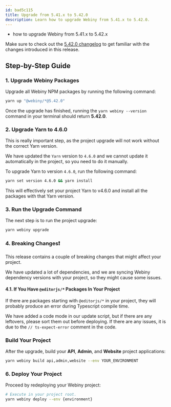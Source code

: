 ```yaml
---
id: bad5c115
title: Upgrade from 5.41.x to 5.42.0
description: Learn how to upgrade Webiny from 5.41.x to 5.42.0.
---
```





<Alert type="success" title="What you’ll learn">

  - how to upgrade Webiny from 5.41.x to 5.42.x

</Alert>

<Alert type="info">

  Make sure to check out the [5.42.0 changelog](./changelog) to get familiar with the changes introduced in this
  release.

</Alert>

## Step-by-Step Guide

### 1. Upgrade Webiny Packages

Upgrade all Webiny NPM packages by running the following command:

```bash
yarn up "@webiny/*@5.42.0"
```

Once the upgrade has finished, running the `yarn webiny --version` command in your terminal should return **5.42.0**.

### 2. Upgrade Yarn to 4.6.0

<Alert type="warning">
  
  This is really important step, as the project upgrade will not work without the correct Yarn version.
  
</Alert>

We have updated the `Yarn` version to `4.6.0` and we cannot update it automatically in the project, so you need to do it manually.

To upgrade Yarn to version `4.6.0`, run the following command:

```bash
yarn set version 4.6.0 && yarn install
````

This will effectively set your project Yarn to v4.6.0 and install all the packages with that Yarn version.

### 3. Run the Upgrade Command

The next step is to run the project upgrade:

```bash
yarn webiny upgrade
```

### 4. Breaking Changes❗
This release contains a couple of breaking changes that might affect your project.

We have updated a lot of dependencies, and we are syncing Webiny dependency versions with your project, so they might cause some issues.

#### 4.1. If You Have `@editorjs/*` Packages In Your Project

If there are packages starting with `@editorjs/*` in your project, they will probably produce an error during Typescript compile time.

We have added a code mode in our update script, but if there are any leftovers, please sort them out before deploying.
If there are any issues, it is due to the `// ts-expect-error` comment in the code.

### Build Your Project

After the upgrade, build your **API**, **Admin**, and **Website** project applications:

```bash
yarn webiny build api,admin,website --env YOUR_ENVIRONMENT
```

### 6. Deploy Your Project

Proceed by redeploying your Webiny project:

```bash
# Execute in your project root.
yarn webiny deploy --env {environment}
```

<AdditionalNotes />

